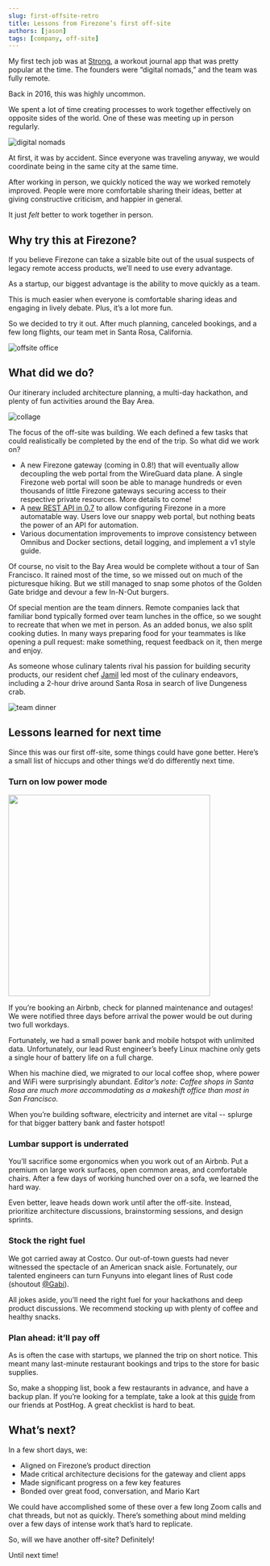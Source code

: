 ```yaml
---
slug: first-offsite-retro
title: Lessons from Firezone’s first off-site
authors: [jason]
tags: [company, off-site]
---
```


My first tech job was at [Strong](https://www.strong.app/), a workout journal app that was pretty popular at the time. The founders were “digital nomads,” and the team was fully remote.

Back in 2016, this was highly uncommon.

We spent a lot of time creating processes to work together effectively on opposite sides of the world. One of these was meeting up in person regularly.

![digital nomads](https://user-images.githubusercontent.com/52545545/211626078-6f64a4f4-ec37-40cd-8bb5-a6b9b122f351.png)

At first, it was by accident. Since everyone was traveling anyway, we would coordinate being in the same city at the same time.

After working in person, we quickly noticed the way we worked remotely improved. People were more comfortable sharing their ideas, better at giving constructive criticism, and happier in general.

It just _felt_ better to work together in person.

## Why try this at Firezone?

If you believe Firezone can take a sizable bite out of the usual suspects of legacy remote access products, we’ll need to use every advantage.

As a startup, our biggest advantage is the ability to move quickly as a team.

This is much easier when everyone is comfortable sharing ideas and engaging in lively debate. Plus, it’s a lot more fun.

So we decided to try it out. After much planning, canceled bookings, and a few long flights, our team met in Santa Rosa, California.

![offsite office](https://user-images.githubusercontent.com/52545545/211517211-ff1d5503-a367-4e6b-a670-067c447ed415.png)

## What did we do?

Our itinerary included architecture planning, a multi-day hackathon, and plenty of fun activities around the Bay Area. 

![collage](https://user-images.githubusercontent.com/52545545/211988059-02f3083a-116b-462e-a5ff-90af4fab63fc.png)

The focus of the off-site was building. We each defined a few tasks that could realistically be completed by the end of the trip. So what did we work on?

* A new Firezone gateway (coming in 0.8!) that will eventually allow decoupling the web portal from the WireGuard data plane. A single Firezone web portal will soon be able to manage hundreds or even thousands of little Firezone gateways securing access to their respective private resources. More details to come!
* A [new REST API in 0.7](https://github.com/firezone/firezone/releases) to allow configuring Firezone in a more automatable way. Users love our snappy web portal, but nothing beats the power of an API for automation.
* Various documentation improvements to improve consistency between Omnibus and Docker sections, detail logging, and implement a v1 style guide.

Of course, no visit to the Bay Area would be complete without a tour of San Francisco. It rained most of the time, so we missed out on much of the picturesque hiking. But we still managed to snap some photos of the Golden Gate bridge and devour a few In-N-Out burgers.

Of special mention are the team dinners. Remote companies lack that familiar bond typically formed over team lunches in the office, so we sought to recreate that when we met in person. As an added bonus, we also split cooking duties. In many ways preparing food for your teammates is like opening a pull request: make something, request feedback on it, then merge and enjoy.

As someone whose culinary talents rival his passion for building security products, our resident chef [Jamil](https://twitter.com/jamilbk) led most of the culinary endeavors, including a 2-hour drive around Santa Rosa in search of live Dungeness crab.

![team dinner](https://user-images.githubusercontent.com/167144/214394961-ecbff7d8-2f9c-48a6-a906-c387366169f3.jpeg)


## Lessons learned for next time

Since this was our first off-site, some things could have gone better. Here’s a small list of hiccups and other things we’d do differently next time.

### Turn on low power mode

<img src="https://user-images.githubusercontent.com/52545545/211503302-4b2e2e74-06e8-4929-aa5b-a336af25a450.png" width="400" />

If you’re booking an Airbnb, check for planned maintenance and outages! We were notified three days before arrival the power would be out during two full workdays.

Fortunately, we had a small power bank and mobile hotspot with unlimited data. Unfortunately, our lead Rust engineer’s beefy Linux machine only gets a single hour of battery life on a full charge.

When his machine died, we migrated to our local coffee shop, where power and WiFi were surprisingly abundant. _Editor’s note: Coffee shops in Santa Rosa are much more accommodating as a makeshift office than most in San Francisco._

When you’re building software, electricity and internet are vital -- splurge for that bigger battery bank and faster hotspot!

### Lumbar support is underrated

You’ll sacrifice some ergonomics when you work out of an Airbnb. Put a premium on large work surfaces, open common areas, and comfortable chairs. After a few days of working hunched over on a sofa, we learned the hard way.

Even better, leave heads down work until after the off-site. Instead, prioritize architecture discussions, brainstorming sessions, and design sprints. 

### Stock the right fuel

We got carried away at Costco. Our out-of-town guests had never witnessed the spectacle of an American snack aisle. Fortunately, our talented engineers can turn Funyuns into elegant lines of Rust code (shoutout [@Gabi](https://github.com/conectado)). 

All jokes aside, you’ll need the right fuel for your hackathons and deep product discussions. We recommend stocking up with plenty of coffee and healthy snacks.

### Plan ahead: it’ll pay off

As is often the case with startups, we planned the trip on short notice. This meant many last-minute restaurant bookings and trips to the store for basic supplies.

So, make a shopping list, book a few restaurants in advance, and have a backup plan. If you’re looking for a template, take a look at this [guide](https://posthog.com/handbook/company/offsites#how-to-plan-an-offsite-in-8-weeks---a-checklist) from our friends at PostHog. A great checklist is hard to beat.

## What’s next?

In a few short days, we:
* Aligned on Firezone’s product direction
* Made critical architecture decisions for the gateway and client apps
* Made significant progress on a few key features
* Bonded over great food, conversation, and Mario Kart

We could have accomplished some of these over a few long Zoom calls and chat threads, but not as quickly. There’s something about mind melding over a few days of intense work that’s hard to replicate.

So, will we have another off-site? Definitely!

Until next time!
